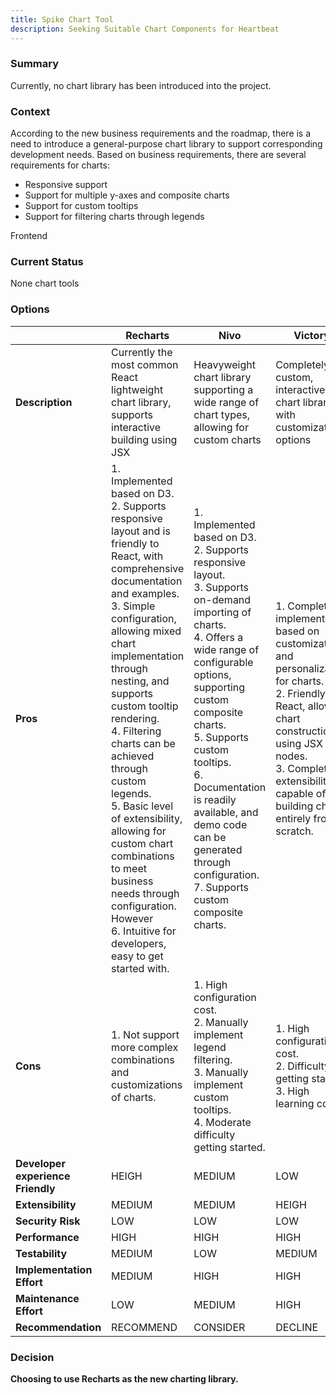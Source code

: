 ```yaml
---
title: Spike Chart Tool
description: Seeking Suitable Chart Components for Heartbeat
---
```


### Summary
Currently, no chart library has been introduced into the project.
### Context
According to the new business requirements and the roadmap, there is a need to introduce a general-purpose chart library to support corresponding development needs. Based on business requirements, there are several requirements for charts:
* Responsive support
* Support for multiple y-axes and composite charts
* Support for custom tooltips
* Support for filtering charts through legends

Frontend
### Current Status
None chart tools
### Options
|                                   | **Recharts**                                                 | **Nivo**                                                     | **Victory**                                                  |
|-----------------------------------|--------------------------------------------------------------|--------------------------------------------------------------|--------------------------------------------------------------|
| **Description**                   | Currently the most common React lightweight chart library, supports interactive building using JSX | Heavyweight chart library supporting a wide range of chart types, allowing for custom charts | Completely custom, interactive chart library with customization options |
| **Pros**                          | 1. Implemented based on D3.<br />2. Supports responsive layout and is friendly to React, with comprehensive documentation and examples.<br />3. Simple configuration, allowing mixed chart implementation through nesting, and supports custom tooltip rendering.<br/>4. Filtering charts can be achieved through custom legends.<br/>5. Basic level of extensibility, allowing for custom chart combinations to meet business needs through configuration. However<br/>6. Intuitive for developers, easy to get started with. | 1. Implemented based on D3.<br/>2. Supports responsive layout.<br/>3. Supports on-demand importing of charts.<br/>4. Offers a wide range of configurable options, supporting custom composite charts.<br/>5. Supports custom tooltips.<br/>6. Documentation is readily available, and demo code can be generated through configuration.<br/>7. Supports custom composite charts.<br/> | 1. Completely implemented based on customization and personalization for charts.<br/>2. Friendly to React, allowing chart construction using JSX nodes.<br/>3. Complete extensibility, capable of building charts entirely from scratch. |
| **Cons**                          | 1.  Not support more complex combinations and customizations of charts. | 1. High configuration cost.<br/>2. Manually implement legend filtering.<br />3. Manually implement custom tooltips.<br/>4. Moderate difficulty getting started. | 1. High configuration cost.<br/>2. Difficulty in getting started.<br/>3. High learning cost. |
| **Developer experience Friendly** | HEIGH                                                        | MEDIUM                                                       | LOW                                                          |
| **Extensibility**                 | MEDIUM                                                       | MEDIUM                                                       | HEIGH                                                        |
| **Security Risk**                 | LOW                                                          | LOW                                                          | LOW                                                          |
| **Performance**                   | HIGH                                                         | HIGH                                                         | HIGH                                                         |
| **Testability**                   | MEDIUM                                                       | LOW                                                          | MEDIUM                                                       |
| **Implementation Effort**         | MEDIUM                                                       | HIGH                                                         | HIGH                                                         |
| **Maintenance Effort**            | LOW                                                          | MEDIUM                                                       | HIGH                                                         |
| **Recommendation**                | RECOMMEND                                                    | CONSIDER                                                     | DECLINE                                                      |


### Decision
**Choosing to use Recharts as the new charting library.**

